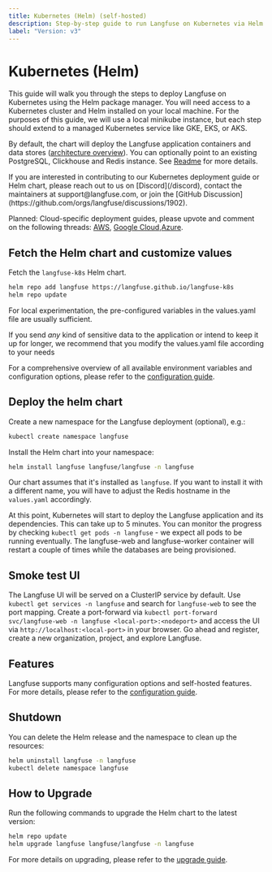```yaml
---
title: Kubernetes (Helm) (self-hosted)
description: Step-by-step guide to run Langfuse on Kubernetes via Helm.
label: "Version: v3"
---
```


# Kubernetes (Helm)

This guide will walk you through the steps to deploy Langfuse on Kubernetes using the Helm package manager.
You will need access to a Kubernetes cluster and Helm installed on your local machine.
For the purposes of this guide, we will use a local minikube instance, but each step should extend to a managed Kubernetes service like GKE, EKS, or AKS.

By default, the chart will deploy the Langfuse application containers and data stores ([architecture overview](/self-hosting#architecture)).
You can optionally point to an existing PostgreSQL, Clickhouse and Redis instance.
See [Readme](https://github.com/langfuse/langfuse-k8s) for more details.

<Callout type="info">
  If you are interested in contributing to our Kubernetes deployment guide or
  Helm chart, please reach out to us on [Discord](/discord), contact the
  maintainers at support@langfuse.com, or join the [GitHub
  Discussion](https://github.com/orgs/langfuse/discussions/1902).
</Callout>

Planned: Cloud-specific deployment guides, please upvote and comment on the following threads: [AWS](https://github.com/orgs/langfuse/discussions/4645), [Google Cloud](https://github.com/orgs/langfuse/discussions/4646),[Azure](https://github.com/orgs/langfuse/discussions/4647).

## Fetch the Helm chart and customize values

Fetch the `langfuse-k8s` Helm chart.

```bash
helm repo add langfuse https://langfuse.github.io/langfuse-k8s
helm repo update
```

For local experimentation, the pre-configured variables in the values.yaml file are usually sufficient.

If you send _any_ kind of sensitive data to the application or intend to keep it up for longer, we recommend that
you modify the values.yaml file according to your needs

For a comprehensive overview of all available environment variables and configuration options, please refer to the [configuration guide](/self-hosting/configuration).

## Deploy the helm chart

Create a new namespace for the Langfuse deployment (optional), e.g.:

```bash
kubectl create namespace langfuse
```

Install the Helm chart into your namespace:

```bash
helm install langfuse langfuse/langfuse -n langfuse
```

Our chart assumes that it's installed as `langfuse`.
If you want to install it with a different name, you will have to adjust the Redis hostname in the `values.yaml` accordingly.

At this point, Kubernetes will start to deploy the Langfuse application and its dependencies.
This can take up to 5 minutes.
You can monitor the progress by checking `kubectl get pods -n langfuse` - we expect all pods to be running eventually.
The langfuse-web and langfuse-worker container will restart a couple of times while the databases are being provisioned.

## Smoke test UI

The Langfuse UI will be served on a ClusterIP service by default.
Use `kubectl get services -n langfuse` and search for `langfuse-web` to see the port mapping.
Create a port-forward via `kubectl port-forward svc/langfuse-web -n langfuse <local-port>:<nodeport>` and access the UI via `http://localhost:<local-port>` in your browser.
Go ahead and register, create a new organization, project, and explore Langfuse.

## Features

Langfuse supports many configuration options and self-hosted features.
For more details, please refer to the [configuration guide](/self-hosting/configuration).


<SelfHostFeatures />

## Shutdown

You can delete the Helm release and the namespace to clean up the resources:

```bash
helm uninstall langfuse -n langfuse
kubectl delete namespace langfuse
```

## How to Upgrade

Run the following commands to upgrade the Helm chart to the latest version:

```bash
helm repo update
helm upgrade langfuse langfuse/langfuse -n langfuse
```

For more details on upgrading, please refer to the [upgrade guide](/self-hosting/upgrade).
